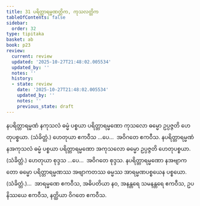 ```yaml
---
title: 31 ပရိတ္တာရမ္မဏတ္တိက, ကုသလတ္တိက
tableOfContents: false
sidebar:
  order: 32
type: tipitaka
basket: ab
book: p23
review:
  current: review
  updated: '2025-10-27T21:48:02.005534'
  updated_by: ''
  notes: ''
  history:
  - state: review
    date: '2025-10-27T21:48:02.005534'
    updated_by: ''
    notes: ''
    previous_state: draft
---
```



<ReviewStatus review={frontmatter.review} showDetails={true} />

<HypothesisAnnotation frontmatter={frontmatter} />

<DynamicBreadcrumb />

<Division number="40" book="p23" e="ch" v="40" p="415">

<Paragraph number="127" book="p23">
နပရိတ္တာရမ္မဏံ နကုသလံ ဓမ္မံ ပစ္စယာ ပရိတ္တာရမ္မဏော ကုသလော ဓမ္မော ဥပ္ပဇ္ဇတိ ဟေတုပစ္စယာ. (သံခိတ္တံ.) ဟေတုယာ ဧကဝီသ …ပေ…  အဝိဂတေ ဧကဝီသ.
</Paragraph>

<Paragraph number="128" book="p23">
နပရိတ္တာရမ္မဏံ နအကုသလံ ဓမ္မံ ပစ္စယာ ပရိတ္တာရမ္မဏော အကုသလော ဓမ္မော ဥပ္ပဇ္ဇတိ ဟေတုပစ္စယာ. (သံခိတ္တံ.) ဟေတုယာ စုဒ္ဒသ …ပေ…  အဝိဂတေ စုဒ္ဒသ.
</Paragraph>

<Paragraph number="129" book="p23">
နပရိတ္တာရမ္မဏော နအဗျာကတော ဓမ္မော ပရိတ္တာရမ္မဏဿ အဗျာကတဿ ဓမ္မဿ အာရမ္မဏပစ္စယေန ပစ္စယော. (သံခိတ္တံ.)…  အာရမ္မဏေ ဧကဝီသ, အဓိပတိယာ နဝ, အနန္တရေ သမနန္တရေ ဧကဝီသ, ဥပနိဿယေ ဧကဝီသ, နတ္ထိယာ ဝိဂတေ ဧကဝီသ.
</Paragraph>
</Division>
